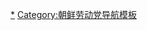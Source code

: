 {{Navbox
|name = 朝鲜劳动党代表大会
|title = [[朝鲜劳动党全国代表大会]]与代表会议
|bodyclass = hlist
|image = [[File:WPK Emblem.svg|100px|朝鲜劳动党党徽]]

|group1 = [[朝鲜劳动党全国代表大会|代表大会]]
|list1 = 
# [[北朝鲜劳动党第一次代表大会|第一次代表大会（1946）]]
# [[北朝鲜劳动党第二次代表大会|第二次代表大会（1948）]]
# [[朝鲜劳动党第三次代表大会|第三次代表大会（1956）]]
# [[朝鲜劳动党第四次代表大会|第四次代表大会（1961）]]
# [[朝鲜劳动党第五次代表大会|第五次代表大会（1970）]]
# [[朝鲜劳动党第六次代表大会|第六次代表大会（1980）]]
# [[朝鲜劳动党第七次代表大会|第七次代表大会（2016）]]
# [[朝鲜劳动党第八次代表大会|第八次代表大会（2021）]]

|group2 = 代表会议
|list2 = 
# [[朝鲜劳动党第一次代表会议|第一次代表会议（1958）]]
# [[朝鲜劳动党第二次代表会议|第二次代表会议（1966）]]
# [[朝鲜劳动党第三次代表会议|第三次代表会议（2010）]]
# [[朝鲜劳动党第四次代表会议|第四次代表会议（2012）]]

|below = 《[[朝鲜劳动党章程]]》规定，在党的全国代表大会休会期间可以举行党的代表会议，讨论决定党的路线、政策及人事等重要事项。
}}<noinclude>

[[Category:朝鲜劳动党全国代表大会|*]]
[[Category:朝鲜劳动党导航模板]]
</noinclude>